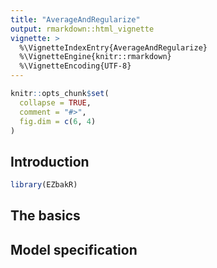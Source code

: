 ```yaml
---
title: "AverageAndRegularize"
output: rmarkdown::html_vignette
vignette: >
  %\VignetteIndexEntry{AverageAndRegularize}
  %\VignetteEngine{knitr::rmarkdown}
  %\VignetteEncoding{UTF-8}
---
```


```r
knitr::opts_chunk$set(
  collapse = TRUE,
  comment = "#>",
  fig.dim = c(6, 4)
)
```

## Introduction


```r
library(EZbakR)
```

## The basics


## Model specification
